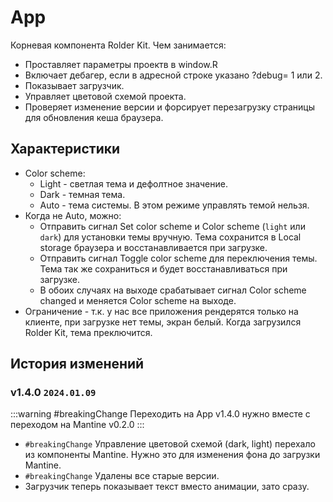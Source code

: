 # App

Корневая компонента Rolder Kit. Чем занимается:
* Проставляет параметры проектв в window.R    
* Включает дебагер, если в адресной строке указано ?debug= 1 или 2.
* Показывает загрузчик.
* Управляет цветовой схемой проекта.
* Проверяет изменение версии и форсирует перезагрузку страницы для обновления кеша браузера.

## Характеристики

* Сolor scheme:
  * Light - светлая тема и дефолтное значение.
  * Dark - темная тема.
  * Auto - тема системы. В этом режиме управлять темой нельзя.
* Когда не Auto, можно:
  * Отправить сигнал Set color scheme и Color scheme (`light` или `dark`) для установки темы вручную. Тема сохранится в Local storage браузера и восстанавливается при загрузке.
  * Отправить сигнал Toggle color scheme для переключения темы. Тема так же сохраниться и будет восстанавливаться при загрузке.
  * В обоих случаях на выходе срабатывает сигнал Color scheme changed и меняется Color scheme на выходе.
* Ограничение - т.к. у нас все приложения рендерятся только на клиенте, при загрузке нет темы, экран белый. Когда загрузился Rolder Kit, тема преключится.

## История изменений

### v1.4.0 `2024.01.09`

:::warning #breakingChange
Переходить на App v1.4.0 нужно вместе с переходом на Mantine v0.2.0
:::

* `#breakingChange` Управление цветовой схемой (dark, light) перехало из компоненты Mantine. Нужно это для изменения фона до загрузки Mantine.
* `#breakingChange` Удалены все старые версии.
* Загрузчик теперь показывает текст вместо анимации, зато сразу.